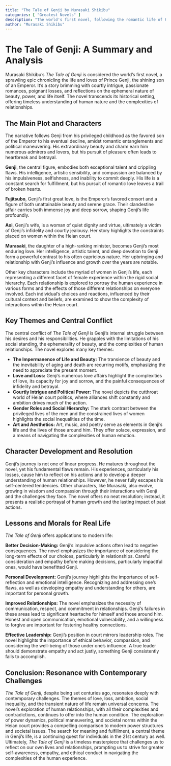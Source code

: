 ```yaml
---
title: "The Tale of Genji by Murasaki Shikibu"
categories: [ "Greatest Novels" ]
description: "The world's first novel, following the romantic life of Prince Genji in imperial Japan."
author: "Murasaki Shikibu"
---
```

# The Tale of Genji: A Summary and Analysis

Murasaki Shikibu's *The Tale of Genji* is considered the world's first novel, a sprawling epic chronicling the life and loves of Prince Genji, the shining son of an Emperor.  It's a story brimming with courtly intrigue, passionate romances, poignant losses, and reflections on the ephemeral nature of beauty, power, and life itself. The novel transcends its historical setting, offering timeless understanding of human nature and the complexities of relationships.

## The Main Plot and Characters

The narrative follows Genji from his privileged childhood as the favored son of the Emperor to his eventual decline, amidst romantic entanglements and political maneuvering. His extraordinary beauty and charm earn him numerous admirers and lovers, but his pursuit of pleasure often leads to heartbreak and betrayal.

**Genji**, the central figure, embodies both exceptional talent and crippling flaws. His intelligence, artistic sensibility, and compassion are balanced by his impulsiveness, selfishness, and inability to commit deeply. His life is a constant search for fulfillment, but his pursuit of romantic love leaves a trail of broken hearts.

**Fujitsubo**, Genji's first great love, is the Emperor's favored consort and a figure of both unattainable beauty and serene grace.  Their clandestine affair carries both immense joy and deep sorrow, shaping Genji's life profoundly.

**Aoi**, Genji's wife, is a woman of quiet dignity and virtue, ultimately a victim of Genji's infidelity and courtly jealousy. Her story highlights the constraints placed on women within the Heian court.

**Murasaki**, the daughter of a high-ranking minister, becomes Genji's most enduring love.  Her intelligence, artistic talent, and deep devotion to Genji form a powerful contrast to his often capricious nature.  Her upbringing and relationship with Genji's influence and growth over the years are notable.

Other key characters include the myriad of women in Genji's life, each representing a different facet of female experience within the rigid social hierarchy. Each relationship is explored to portray the human experience in various forms and the effects of those different relationships on everyone involved. Each individual's choices and reactions, influenced by their cultural context and beliefs, are examined to show the complexity of interactions within the Heian court.


## Key Themes and Central Conflict

The central conflict of *The Tale of Genji* is Genji's internal struggle between his desires and his responsibilities. He grapples with the limitations of his social standing, the ephemerality of beauty, and the complexities of human relationships.  The novel explores many key themes:

* **The Impermanence of Life and Beauty:** The transience of beauty and the inevitability of aging and death are recurring motifs, emphasizing the need to appreciate the present moment.
* **Love and Loss:**  Genji's numerous love affairs highlight the complexities of love, its capacity for joy and sorrow, and the painful consequences of infidelity and betrayal.
* **Courtly Intrigue and Political Power:**  The novel depicts the cutthroat world of Heian court politics, where alliances shift constantly and ambition drives much of the action.
* **Gender Roles and Social Hierarchy:** The stark contrast between the privileged lives of the men and the constrained lives of women highlights the social inequalities of the time.
* **Art and Aesthetics:** Art, music, and poetry serve as elements in Genji's life and the lives of those around him. They offer solace, expression, and a means of navigating the complexities of human emotion.


## Character Development and Resolution

Genji's journey is not one of linear progress. He matures throughout the novel, yet his fundamental flaws remain.  His experiences, particularly his losses, cause him to reflect on his actions and to develop a deeper understanding of human relationships. However, he never fully escapes his self-centered tendencies.  Other characters, like Murasaki, also evolve, growing in wisdom and compassion through their interactions with Genji and the challenges they face.  The novel offers no neat resolution; instead, it presents a realistic portrayal of human growth and the lasting impact of past actions.


## Lessons and Morals for Real Life

*The Tale of Genji* offers applications to modern life:

**Better Decision-Making:** Genji's impulsive actions often lead to negative consequences. The novel emphasizes the importance of considering the long-term effects of our choices, particularly in relationships. Careful consideration and empathy before making decisions, particularly impactful ones, would have benefitted Genji.

**Personal Development:** Genji's journey highlights the importance of self-reflection and emotional intelligence. Recognizing and addressing one's flaws, as well as developing empathy and understanding for others, are important for personal growth.

**Improved Relationships:** The novel emphasizes the necessity of communication, respect, and commitment in relationships. Genji's failures in these areas lead to significant heartache for himself and those around him. Honest and open communication, emotional vulnerability, and a willingness to forgive are important for fostering healthy connections.

**Effective Leadership:** Genji's position in court mirrors leadership roles. The novel highlights the importance of ethical behavior, compassion, and considering the well-being of those under one's influence. A true leader should demonstrate empathy and act justly, something Genji consistently fails to accomplish.


## Conclusion: Resonance with Contemporary Challenges

*The Tale of Genji*, despite being set centuries ago, resonates deeply with contemporary challenges. The themes of love, loss, ambition, social inequality, and the transient nature of life remain universal concerns. The novel's exploration of human relationships, with all their complexities and contradictions, continues to offer  into the human condition. The exploration of power dynamics, political maneuvering, and societal norms within the Heian court provides a compelling comparison to modern power structures and societal issues. The search for meaning and fulfillment, a central theme in Genji's life, is a continuing quest for individuals in the 21st century as well. Ultimately, *The Tale of Genji* is a timeless masterpiece that challenges us to reflect on our own lives and relationships, prompting us to strive for greater self-awareness, empathy, and ethical conduct in navigating the complexities of the human experience.

